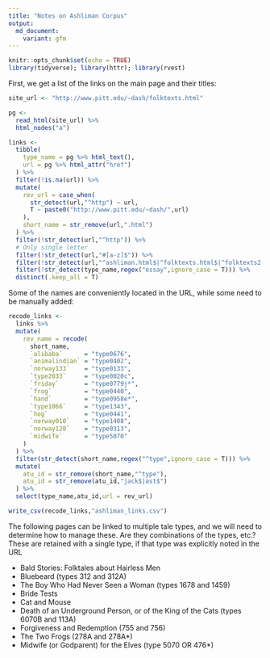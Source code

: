```yaml
---
title: "Notes on Ashliman Corpus"
output: 
  md_document:
    variant: gfm
---
```


```r
knitr::opts_chunk$set(echo = TRUE)
library(tidyverse); library(httr); library(rvest)
```


First, we get a list of the links on the main page and their titles:

```r
site_url <- "http://www.pitt.edu/~dash/folktexts.html"

pg <-
  read_html(site_url) %>%
  html_nodes("a") 

links <- 
  tibble(
    type_name = pg %>% html_text(),
    url = pg %>% html_attr("href")
  ) %>%
  filter(!is.na(url)) %>%
  mutate(
    rev_url = case_when(
      str_detect(url,"^http") ~ url,
      T ~ paste0("http://www.pitt.edu/~dash/",url)
    ),
    short_name = str_remove(url,".html")
  ) %>%
  filter(!str_detect(url,"^http")) %>%
  # Only single letter
  filter(!str_detect(url,"#[a-z]$")) %>%
  filter(!str_detect(url,"^ashliman.html$|^folktexts.html$|^folktexts2.html$|^folklinks.html$")) %>%
  filter(!str_detect(type_name,regex("essay",ignore_case = T))) %>%
  distinct(.keep_all = T)
```

Some of the names are conveniently located in the URL, while some need to be manually added:

```r

recode_links <-
  links %>%
  mutate(
    rev_name = recode(
      short_name,
      `alibaba`      = "type0676",
      `animalindian` = "type0402",
      `norway133`    = "type0133",
      `type2033`     = "type0020c",
      `friday`       = "type0779j*",
      `frog`         = "type0440",
      `hand`         = "type0958e*",
      `type1066`     = "type1343",
      `hog`          = "type0441",
      `norway010`    = "type1408",
      `norway120`    = "type0313",
      `midwife`      = "type5070"
    )
  ) %>%
  filter(str_detect(short_name,regex("^type",ignore_case = T))) %>%
  mutate(
    atu_id = str_remove(short_name,"^type"),
    atu_id = str_remove(atu_id,"jack$|ast$")
  ) %>%
  select(type_name,atu_id,url = rev_url)

write_csv(recode_links,"ashliman_links.csv")

```

The following pages can be linked to multiple tale types, and we will need to determine how to manage these.  Are they combinations of the types, etc.?  These are retained with a single type, if that type was explicitly noted in the URL

- Bald Stories: Folktales about Hairless Men
- Bluebeard (types 312 and 312A)
- The Boy Who Had Never Seen a Woman (types 1678 and 1459)
- Bride Tests
- Cat and Mouse
- Death of an Underground Person, or of the King of the Cats (types 6070B and 113A)
- Forgiveness and Redemption (755 and 756)
- The Two Frogs (278A and 278A*)
- Midwife (or Godparent) for the Elves (type 5070 OR 476*)
